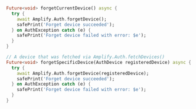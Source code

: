 <br/>
<BlockSwitcher>
<Block name="Current Device">

```dart
Future<void> forgetCurrentDevice() async {
  try {
    await Amplify.Auth.forgetDevice();
    safePrint('Forget device succeeded');
  } on AuthException catch (e) {
    safePrint('Forget device failed with error: $e');
  }
}
```

</Block>
<Block name="Specific Device">

```dart
// A device that was fetched via Amplify.Auth.fetchDevices()
Future<void> forgetSpecificDevice(AuthDevice registeredDevice) async {
  try {
    await Amplify.Auth.forgetDevice(registeredDevice);
    safePrint('Forget device succeeded');
  } on AuthException catch (e) {
    safePrint('Forget device failed with error: $e');
  }
}
```

</Block>
</BlockSwitcher>
